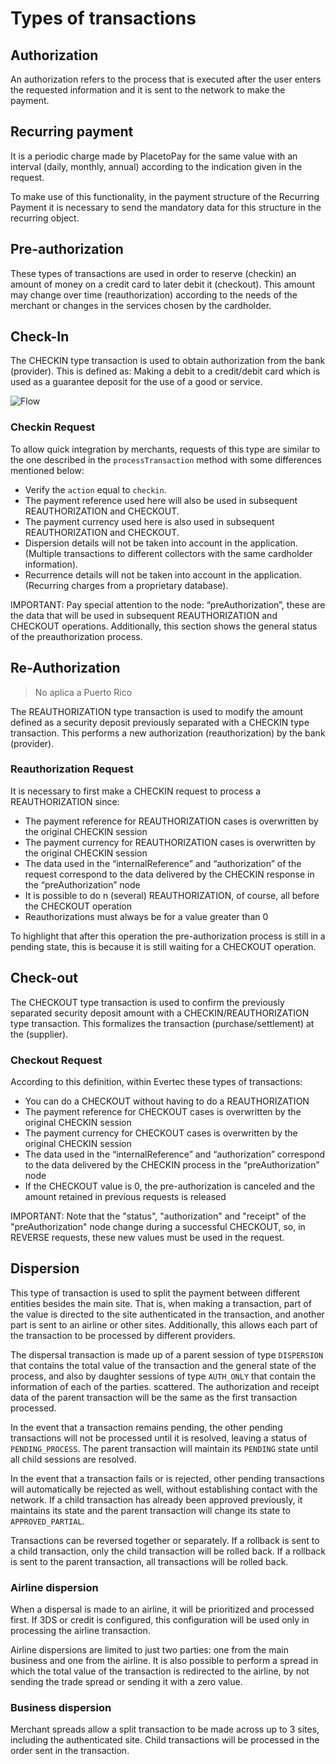 # Types of transactions

## Authorization
An authorization refers to the process that is executed after the user enters the requested information and it is sent to the network to make the payment.

## Recurring payment
It is a periodic charge made by PlacetoPay for the same value with an interval (daily, monthly, annual) according to the indication given in the request.

To make use of this functionality, in the payment structure of the Recurring Payment it is necessary to send the mandatory data for this structure in the recurring object.

## Pre-authorization
These types of transactions are used in order to reserve (checkin) an amount of money on a credit card to later debit it (checkout). This amount may change over time (reauthorization) according to the needs of the merchant or changes in the services chosen by the cardholder.

## Check-In
The CHECKIN type transaction is used to obtain authorization from the bank (provider). This is defined as: Making a debit to a credit/debit card which is used as a guarantee deposit for the use of a good or service.

![Flow](../assets/images/flow.png)

### Checkin Request

To allow quick integration by merchants, requests of this type are similar to the one described in the `processTransaction` method with some differences mentioned below:

- Verify the `action` equal to `checkin`.
- The payment reference used here will also be used in subsequent REAUTHORIZATION and CHECKOUT.
- The payment currency used here is also used in subsequent REAUTHORIZATION and CHECKOUT.
- Dispersion details will not be taken into account in the application. (Multiple transactions to different collectors with the same cardholder information).
- Recurrence details will not be taken into account in the application. (Recurring charges from a proprietary database).

IMPORTANT: Pay special attention to the node: “preAuthorization”, these are the data that will be used in subsequent REAUTHORIZATION and CHECKOUT operations. Additionally, this section shows the general status of the preauthorization process.

## Re-Authorization

> No aplica a Puerto Rico

The REAUTHORIZATION type transaction is used to modify the amount defined as a security deposit previously separated with a CHECKIN type transaction. This performs a new authorization (reauthorization) by the bank (provider).

### Reauthorization Request

It is necessary to first make a CHECKIN request to process a REAUTHORIZATION since:

- The payment reference for REAUTHORIZATION cases is overwritten by the original CHECKIN session
- The payment currency for REAUTHORIZATION cases is overwritten by the original CHECKIN session
- The data used in the “internalReference” and “authorization” of the request correspond to the data delivered by the CHECKIN response in the “preAuthorization” node
- It is possible to do n (several) REAUTHORIZATION, of course, all before the CHECKOUT operation
- Reauthorizations must always be for a value greater than 0

To highlight that after this operation the pre-authorization process is still in a pending state, this is because it is still waiting for a CHECKOUT operation.

## Check-out

The CHECKOUT type transaction is used to confirm the previously separated security deposit amount with a CHECKIN/REAUTHORIZATION type transaction. This formalizes the transaction (purchase/settlement) at the (supplier).

### Checkout Request

According to this definition, within Evertec these types of transactions:

- You can do a CHECKOUT without having to do a REAUTHORIZATION
- The payment reference for CHECKOUT cases is overwritten by the original CHECKIN session
- The payment currency for CHECKOUT cases is overwritten by the original CHECKIN session
- The data used in the “internalReference” and “authorization” correspond to the data delivered by the CHECKIN process in the “preAuthorization” node
- If the CHECKOUT value is 0, the pre-authorization is canceled and the amount retained in previous requests is released

IMPORTANT: Note that the "status", "authorization" and "receipt" of the "preAuthorization" node change during a successful CHECKOUT, so, in REVERSE requests, these new values ​​must be used in the request.

## Dispersion

This type of transaction is used to split the payment between different entities besides the main site. That is, when making a transaction, part of the value is directed to the site authenticated in the transaction, and another part is sent to an airline or other sites. Additionally, this allows each part of the transaction to be processed by different providers.

The dispersal transaction is made up of a parent session of type `DISPERSION` that contains the total value of the transaction and the general state of the process, and also by daughter sessions of type `AUTH_ONLY` that contain the information of each of the parties. scattered. The authorization and receipt data of the parent transaction will be the same as the first transaction processed.

In the event that a transaction remains pending, the other pending transactions will not be processed until it is resolved, leaving a status of `PENDING_PROCESS`. The parent transaction will maintain its `PENDING` state until all child sessions are resolved.

In the event that a transaction fails or is rejected, other pending transactions will automatically be rejected as well, without establishing contact with the network. If a child transaction has already been approved previously, it maintains its state and the parent transaction will change its state to `APPROVED_PARTIAL`.

Transactions can be reversed together or separately. If a rollback is sent to a child transaction, only the child transaction will be rolled back. If a rollback is sent to the parent transaction, all transactions will be rolled back.

### Airline dispersion

When a dispersal is made to an airline, it will be prioritized and processed first. If 3DS or credit is configured, this configuration will be used only in processing the airline transaction.

Airline dispersions are limited to just two parties: one from the main business and one from the airline. It is also possible to perform a spread in which the total value of the transaction is redirected to the airline, by not sending the trade spread or sending it with a zero value.

### Business dispersion

Merchant spreads allow a split transaction to be made across up to 3 sites, including the authenticated site. Child transactions will be processed in the order sent in the transaction. 